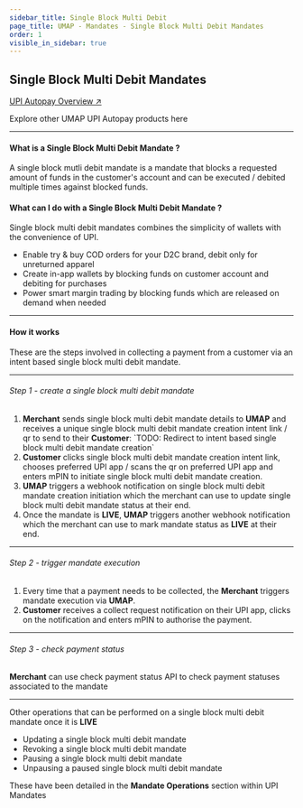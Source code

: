 ```yaml
---
sidebar_title: Single Block Multi Debit
page_title: UMAP - Mandates - Single Block Multi Debit Mandates
order: 1
visible_in_sidebar: true
---
```


## Single Block Multi Debit Mandates

<Card padding="small" shape="rounded">
    <a href="/payments/umap/mandates" target="_blank">
        UPI Autopay Overview ↗
    </a>
    <p>
        Explore other UMAP UPI Autopay products here
    </p>
</Card>

<hr class="primary"/>

#### What is a Single Block Multi Debit Mandate ?

A single block mutli debit mandate is a mandate that blocks a requested amount of funds in the customer's account and can be executed / debited multiple times against blocked funds.

#### What can I do with a Single Block Multi Debit Mandate ?
Single block multi debit mandates combines the simplicity of wallets with the convenience of UPI. 
* Enable try & buy COD orders for your D2C brand, debit only for unreturned apparel
* Create in-app wallets by blocking funds on customer account and debiting for purchases
* Power smart margin trading by blocking funds which are released on demand when needed

<hr class="primary" />

#### How it works

These are the steps involved in collecting a payment from a customer via an intent based single block multi debit mandate.  

<hr class="primary"/>

###### Step 1 - create a single block multi debit mandate

<ol>
    <li><b>Merchant</b> sends single block multi debit mandate details to <b>UMAP</b> and receives a unique single block multi debit mandate creation intent link / qr to send to their <b>Customer</b>: `TODO: Redirect to intent based single block multi debit mandate creation`</li>
    <li><b>Customer</b> clicks single block multi debit mandate creation intent link, chooses preferred UPI app / scans the qr on preferred UPI app and enters mPIN to initiate single block multi debit mandate creation.</li>
    <li><b>UMAP</b> triggers a webhook notification on single block multi debit mandate creation initiation which the merchant can use to update single block multi debit mandate status at their end.</li>
    <li>Once the mandate is <b>LIVE</b>, <b>UMAP</b> triggers another webhook notification which the merchant can use to mark mandate status as <b>LIVE</b> at their end.</li>
</ol>

<hr class="tertiary"/>

###### Step 2 - trigger mandate execution

<ol>
    <li>Every time that a payment needs to be collected, the <b>Merchant</b> triggers mandate execution via <b>UMAP</b>.</li>
    <li><b>Customer</b> receives a collect request notification on their UPI app, clicks on the notification and enters mPIN to authorise the payment.</li>
</ol>

<hr class="tertiary"/>

###### Step 3 - check payment status

<p><b>Merchant</b> can use check payment status API to check payment statuses associated to the mandate</p>

<hr class="primary"/>

Other operations that can be performed on a single block multi debit mandate once it is <b>LIVE</b>
<ul>
    <li>Updating a single block multi debit mandate</li>
    <li>Revoking a single block multi debit mandate</li>
    <li>Pausing a single block multi debit mandate</li>
    <li>Unpausing a paused single block multi debit mandate</li>
</ul>
These have been detailed in the <b>Mandate Operations</b> section within UPI Mandates
<NextPage
    info={{
        description: "Create single block multi debit mandate.  ",
        slug: "/payments/umap/mandates/single-block-multi-debit/create",
        title: "Create Single Block Multi Debit Mandate",
    }}
/>


